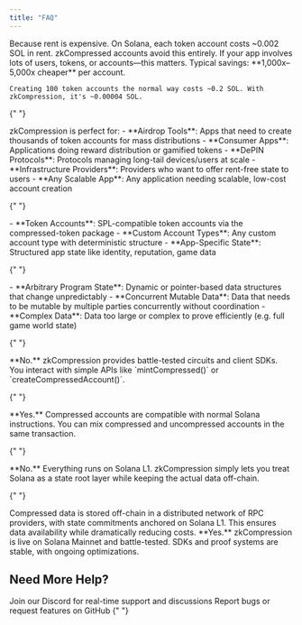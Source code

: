 ```yaml
---
title: "FAQ"
---
```


<AccordionGroup>
  <Accordion title="Why should I care?">
    Because rent is expensive. On Solana, each token account costs ~0.002 SOL in rent. zkCompressed accounts avoid this entirely. If your app involves lots of users, tokens, or accounts—this matters.
  </Accordion>

  <Accordion title="How much cheaper is it?">
    Typical savings: **1,000x–5,000x cheaper** per account.

    Creating 100 token accounts the normal way costs ~0.2 SOL. With zkCompression, it's ~0.00004 SOL.

  </Accordion>

{" "}

<Accordion title="Who is this for?">
  zkCompression is perfect for: - **Airdrop Tools**: Apps that need to create
  thousands of token accounts for mass distributions - **Consumer Apps**:
  Applications doing reward distribution or gamified tokens - **DePIN
  Protocols**: Protocols managing long-tail devices/users at scale -
  **Infrastructure Providers**: Providers who want to offer rent-free state to
  users - **Any Scalable App**: Any application needing scalable, low-cost
  account creation
</Accordion>

{" "}

<Accordion title="What can I compress?">
  - **Token Accounts**: SPL-compatible token accounts via the compressed-token
  package - **Custom Account Types**: Any custom account type with deterministic
  structure - **App-Specific State**: Structured app state like identity,
  reputation, game data
</Accordion>

{" "}

<Accordion title="What can't I compress?">
  - **Arbitrary Program State**: Dynamic or pointer-based data structures that
  change unpredictably - **Concurrent Mutable Data**: Data that needs to be
  mutable by multiple parties concurrently without coordination - **Complex
  Data**: Data too large or complex to prove efficiently (e.g. full game world
  state)
</Accordion>

{" "}

<Accordion title="Do I need to write my own ZK circuits?">
  **No.** zkCompression provides battle-tested circuits and client SDKs. You
  interact with simple APIs like `mintCompressed()` or
  `createCompressedAccount()`.
</Accordion>

{" "}

<Accordion title="Can I still use regular Solana instructions?">
  **Yes.** Compressed accounts are compatible with normal Solana instructions.
  You can mix compressed and uncompressed accounts in the same transaction.
</Accordion>

{" "}

<Accordion title="Is this a separate chain or L2?">
  **No.** Everything runs on Solana L1. zkCompression simply lets you treat
  Solana as a state root layer while keeping the actual data off-chain.
</Accordion>

{" "}

<Accordion title="Where is the data stored?">
  Compressed data is stored off-chain in a distributed network of RPC providers,
  with state commitments anchored on Solana L1. This ensures data availability
  while dramatically reducing costs.
</Accordion>

  <Accordion title="Is this Mainnet-ready?">
    **Yes.** zkCompression is live on Solana Mainnet and battle-tested. SDKs and proof systems are stable, with ongoing optimizations.
  </Accordion>
</AccordionGroup>

## Need More Help?

<CardGroup cols={2}>
  <Card
    title="Discord Community"
    icon="discord"
    href="https://discord.gg/lightprotocol"
  >
    Join our Discord for real-time support and discussions
  </Card>
  <Card
    title="GitHub Issues"
    icon="github"
    href="https://github.com/Lightprotocol/light-protocol"
  >
    Report bugs or request features on GitHub
  </Card>
</CardGroup>{" "}
